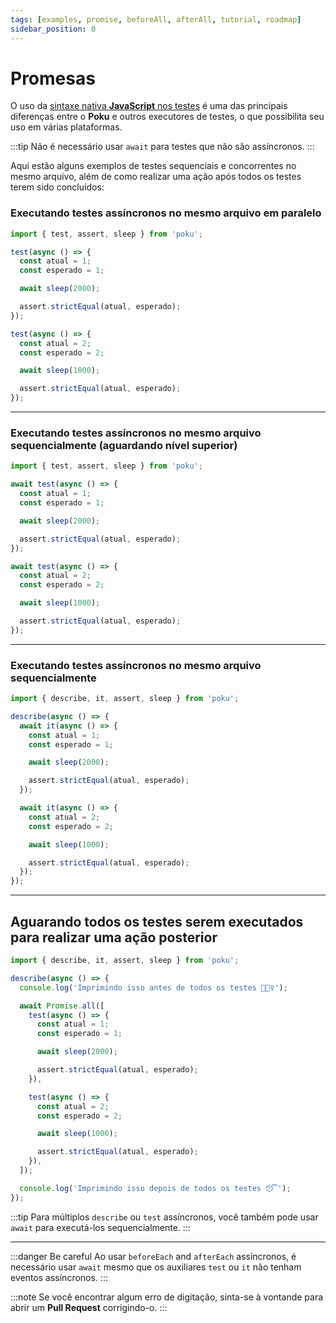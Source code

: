 ```yaml
---
tags: [examples, promise, beforeAll, afterAll, tutorial, roadmap]
sidebar_position: 0
---
```



# Promesas

O uso da [sintaxe nativa **JavaScript** nos testes](/docs/philosophy#essência-do-javascript-para-testes-) é uma das principais diferenças entre o **Poku** e outros executores de testes, o que possibilita seu uso em várias plataformas.

:::tip
Não é necessário usar `await` para testes que não são assíncronos.
:::

Aqui estão alguns exemplos de testes sequenciais e concorrentes no mesmo arquivo, além de como realizar uma ação após todos os testes terem sido concluídos:

### Executando testes assíncronos no mesmo arquivo em paralelo

```js
import { test, assert, sleep } from 'poku';

test(async () => {
  const atual = 1;
  const esperado = 1;

  await sleep(2000);

  assert.strictEqual(atual, esperado);
});

test(async () => {
  const atual = 2;
  const esperado = 2;

  await sleep(1000);

  assert.strictEqual(atual, esperado);
});
```

<hr />

### Executando testes assíncronos no mesmo arquivo sequencialmente (aguardando nível superior)

```js
import { test, assert, sleep } from 'poku';

await test(async () => {
  const atual = 1;
  const esperado = 1;

  await sleep(2000);

  assert.strictEqual(atual, esperado);
});

await test(async () => {
  const atual = 2;
  const esperado = 2;

  await sleep(1000);

  assert.strictEqual(atual, esperado);
});
```

<hr />

### Executando testes assíncronos no mesmo arquivo sequencialmente

```js
import { describe, it, assert, sleep } from 'poku';

describe(async () => {
  await it(async () => {
    const atual = 1;
    const esperado = 1;

    await sleep(2000);

    assert.strictEqual(atual, esperado);
  });

  await it(async () => {
    const atual = 2;
    const esperado = 2;

    await sleep(1000);

    assert.strictEqual(atual, esperado);
  });
});
```

<hr />

## Aguarando todos os testes serem executados para realizar uma ação posterior

```js
import { describe, it, assert, sleep } from 'poku';

describe(async () => {
  console.log('Imprimindo isso antes de todos os testes 🏃🏻‍♀️');

  await Promise.all([
    test(async () => {
      const atual = 1;
      const esperado = 1;

      await sleep(2000);

      assert.strictEqual(atual, esperado);
    }),

    test(async () => {
      const atual = 2;
      const esperado = 2;

      await sleep(1000);

      assert.strictEqual(atual, esperado);
    }),
  ]);

  console.log('Imprimindo isso depois de todos os testes 😴');
});
```

:::tip
Para múltiplos `describe` ou `test` assíncronos, você também pode usar `await` para executá-los sequencialmente.
:::

<hr />

:::danger Be careful
Ao usar `beforeEach` and `afterEach` assíncronos, é necessário usar `await` mesmo que os auxiliares `test` ou `it` não tenham eventos assíncronos.
:::

:::note
Se você encontrar algum erro de digitação, sinta-se à vontande para abrir um **Pull Request** corrigindo-o.
:::
